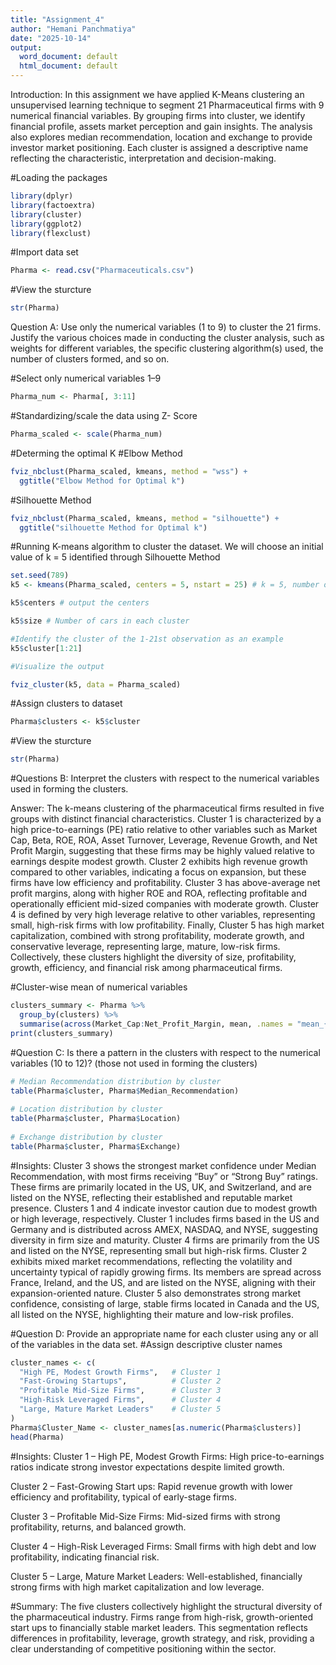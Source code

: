 ---
title: "Assignment_4"
author: "Hemani Panchmatiya"
date: "2025-10-14"
output:
  word_document: default
  html_document: default
---

Introduction: In this assignment we have applied K-Means clustering an unsupervised learning technique to segment 21 Pharmaceutical firms with 9 numerical financial variables. By grouping firms into cluster, we identify financial profile, assets market perception and gain insights. The analysis also explores median recommendation, location and exchange to provide investor market positioning. Each cluster is assigned a descriptive name reflecting the characteristic, interpretation and decision-making.

#Loading the packages

```{r}
library(dplyr)
library(factoextra)
library(cluster)
library(ggplot2)
library(flexclust)
```

#Import data set

```{r}
Pharma <- read.csv("Pharmaceuticals.csv")
```

#View the sturcture

```{r}
str(Pharma)
```

Question A: Use only the numerical variables (1 to 9) to cluster the 21 firms. Justify the various choices made in conducting the cluster analysis, such as weights for different variables, the specific clustering algorithm(s) used, the number of clusters formed, and so on.

#Select only numerical variables 1–9

```{r}
Pharma_num <- Pharma[, 3:11]
```

#Standardizing/scale the data using Z- Score

```{r}
Pharma_scaled <- scale(Pharma_num)
```

#Determing the optimal K #Elbow Method

```{r}
fviz_nbclust(Pharma_scaled, kmeans, method = "wss") +
  ggtitle("Elbow Method for Optimal k")

```

#Silhouette Method

```{r}
fviz_nbclust(Pharma_scaled, kmeans, method = "silhouette") +
  ggtitle("silhouette Method for Optimal k")
```

#Running K-means algorithm to cluster the dataset. We will choose an initial value of k = 5 identified through Silhouette Method

```{r}
set.seed(789)
k5 <- kmeans(Pharma_scaled, centers = 5, nstart = 25) # k = 5, number of restarts = 25

k5$centers # output the centers

k5$size # Number of cars in each cluster

#Identify the cluster of the 1-21st observation as an example
k5$cluster[1:21]

#Visualize the output

fviz_cluster(k5, data = Pharma_scaled) 
```

#Assign clusters to dataset

```{r}
Pharma$clusters <- k5$cluster
```

#View the sturcture

```{r}
str(Pharma)
```

#Questions B: Interpret the clusters with respect to the numerical variables used in forming the clusters.

Answer: The k-means clustering of the pharmaceutical firms resulted in five groups with distinct financial characteristics. Cluster 1 is characterized by a high price-to-earnings (PE) ratio relative to other variables such as Market Cap, Beta, ROE, ROA, Asset Turnover, Leverage, Revenue Growth, and Net Profit Margin, suggesting that these firms may be highly valued relative to earnings despite modest growth. Cluster 2 exhibits high revenue growth compared to other variables, indicating a focus on expansion, but these firms have low efficiency and profitability. Cluster 3 has above-average net profit margins, along with higher ROE and ROA, reflecting profitable and operationally efficient mid-sized companies with moderate growth. Cluster 4 is defined by very high leverage relative to other variables, representing small, high-risk firms with low profitability. Finally, Cluster 5 has high market capitalization, combined with strong profitability, moderate growth, and conservative leverage, representing large, mature, low-risk firms. Collectively, these clusters highlight the diversity of size, profitability, growth, efficiency, and financial risk among pharmaceutical firms.

#Cluster-wise mean of numerical variables

```{r}
clusters_summary <- Pharma %>%
  group_by(clusters) %>%
  summarise(across(Market_Cap:Net_Profit_Margin, mean, .names = "mean_{.col}"))
print(clusters_summary)
```

#Question C: Is there a pattern in the clusters with respect to the numerical variables (10 to 12)? (those not used in forming the clusters)

```{r}
# Median Recommendation distribution by cluster
table(Pharma$cluster, Pharma$Median_Recommendation)
 
# Location distribution by cluster
table(Pharma$cluster, Pharma$Location)
 
# Exchange distribution by cluster
table(Pharma$cluster, Pharma$Exchange)
```

#Insights: Cluster 3 shows the strongest market confidence under Median Recommendation, with most firms receiving “Buy” or “Strong Buy” ratings. These firms are primarily located in the US, UK, and Switzerland, and are listed on the NYSE, reflecting their established and reputable market presence. Clusters 1 and 4 indicate investor caution due to modest growth or high leverage, respectively. Cluster 1 includes firms based in the US and Germany and is distributed across AMEX, NASDAQ, and NYSE, suggesting diversity in firm size and maturity. Cluster 4 firms are primarily from the US and listed on the NYSE, representing small but high-risk firms. Cluster 2 exhibits mixed market recommendations, reflecting the volatility and uncertainty typical of rapidly growing firms. Its members are spread across France, Ireland, and the US, and are listed on the NYSE, aligning with their expansion-oriented nature. Cluster 5 also demonstrates strong market confidence, consisting of large, stable firms located in Canada and the US, all listed on the NYSE, highlighting their mature and low-risk profiles.

#Question D: Provide an appropriate name for each cluster using any or all of the variables in the data set. #Assign descriptive cluster names

```{r}
cluster_names <- c(
  "High PE, Modest Growth Firms",   # Cluster 1
  "Fast-Growing Startups",          # Cluster 2
  "Profitable Mid-Size Firms",      # Cluster 3
  "High-Risk Leveraged Firms",      # Cluster 4
  "Large, Mature Market Leaders"    # Cluster 5
)
Pharma$Cluster_Name <- cluster_names[as.numeric(Pharma$clusters)]
head(Pharma)
```

#Insights: Cluster 1 – High PE, Modest Growth Firms: High price-to-earnings ratios indicate strong investor expectations despite limited growth.

Cluster 2 – Fast-Growing Start ups: Rapid revenue growth with lower efficiency and profitability, typical of early-stage firms.

Cluster 3 – Profitable Mid-Size Firms: Mid-sized firms with strong profitability, returns, and balanced growth.

Cluster 4 – High-Risk Leveraged Firms: Small firms with high debt and low profitability, indicating financial risk.

Cluster 5 – Large, Mature Market Leaders: Well-established, financially strong firms with high market capitalization and low leverage.

#Summary: The five clusters collectively highlight the structural diversity of the pharmaceutical industry. Firms range from high-risk, growth-oriented start ups to financially stable market leaders. This segmentation reflects differences in profitability, leverage, growth strategy, and risk, providing a clear understanding of competitive positioning within the sector.
